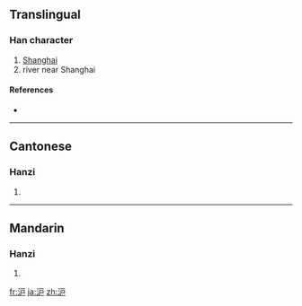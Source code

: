 {{also|滬}}
==Translingual==

===Han character===
{{Han char|rn=85|rad=水|as=04|sn=7|four=|canj=水戈尸 (EIS)}}

# [[Shanghai]]
# river near Shanghai

====References====
* {{Han ref|kx=0612.121|hdz=31572.060|uh=6CAA|ud=27818}}

----

==Cantonese==

===Hanzi===
{{yue-hanzi|jyut=|y=wu6|tra=滬}}

# {{defn|Cantonese}}

----

==Mandarin==

===Hanzi===
{{cmn-hanzi|tra=滬|pin=[[hù]] ([[hu4]])|wg=hu<sup>4</sup>}}

# {{defn|Mandarin}}

[[fr:沪]]
[[ja:沪]]
[[zh:沪]]